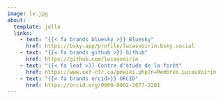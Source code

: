 ```yaml
---
image: lv.jpg
about:
  template: jolla
  links:
    - text: "{{< fa brands bluesky >}} Bluesky"
      href: https://bsky.app/profile/lucasvoirin.bsky.social
    - text: "{{< fa brands github >}} Github"
      href: https://github.com/lucasvoirin
    - text: "{{< fa leaf >}} Centre d'étude de la forêt"
      href: https://www.cef-cfr.ca/pmwiki.php?n=Membres.LucasVoirin
    - text: "{{< fa brands orcid>}} ORCID"
      href: https://orcid.org/0000-0002-2077-2281
---
```

